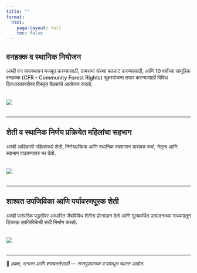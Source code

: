 ---
title: ""
format:
  html:
    page-layout: full
    toc: false
---
<div style="color:#212529; font-weight:500">

## वनहक्क व स्थानिक नियोजन

आम्ही वन व्यवस्थापन मजबूत करण्यासाठी, ग्रामसभा संस्था बळकट करण्यासाठी, आणि 10 वर्षांच्या सामूहिक वनहक्क (CFR - Community Forest Rights) सूक्ष्मयोजना तयार करण्यासाठी विविध हितधारकांबरोबर विस्तृत बैठकांचे आयोजन करतो.

<img src="cfr stakeholder meeting.JPG" style="max-width: 100%; height: auto; display: block; margin: 2rem auto;" />

---

## शेती व स्थानिक निर्णय प्रक्रियेत महिलांचा सहभाग

आम्ही आदिवासी महिलांमध्ये शेती, निर्णयप्रक्रिया आणि स्थानिक स्वशासन याबाबत चर्चा, नेतृत्व आणि सहभाग वाढवण्यावर भर देतो.

<img src="women discission group.jpg" style="max-width: 100%; height: auto; display: block; margin: 2rem auto;" />

---

## शाश्वत उपजिविका आणि पर्यावरणपूरक शेती

आम्ही पारंपरिक पद्धतींवर आधारित जैवविविध शेतीस प्रोत्साहन देतो आणि मूल्यवर्धित उत्पादनाच्या माध्यमातून टिकाऊ उपजिविकेची संधी निर्माण करतो.

<img src="man holding turmeric.jpg" style="max-width: 100%; height: auto; display: block; margin: 2rem auto;" />

---

🌱 *हक्क, सन्मान आणि शाश्वततेसाठी — सप्तपुड्याच्या दऱ्यांमधून चालत आहोत.*
